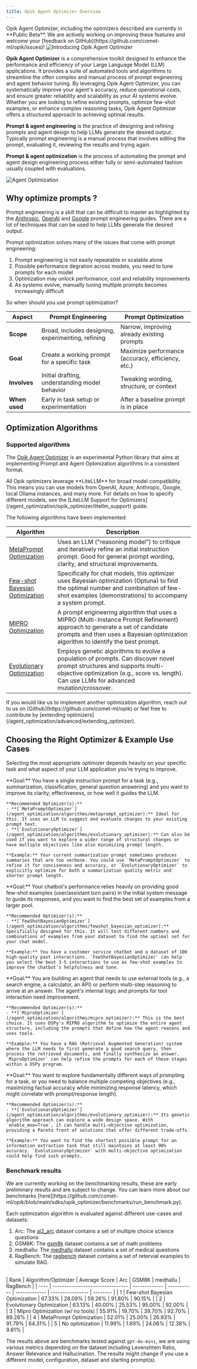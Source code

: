 ```yaml
---
title: Opik Agent Optimizer Overview
---
```

<Warning>
  Opik Agent Optimizer, including the optimizers described are currently in **Public Beta**. We are actively working on improving these features and welcome your [feedback on GitHub](https://github.com/comet-ml/opik/issues)!
</Warning>

<Frame>
  <img src="/img/agent_optimization/introducing.png" alt="Introducing Opik Agent Optimizer" />
</Frame>

**Opik Agent Optimizer** is a comprehensive toolkit designed to enhance the performance and efficiency of your Large Language Model (LLM) applications. It provides a suite of automated tools and algorithms to streamline the often complex and manual process of prompt engineering and agent behavior tuning. By leveraging Opik Agent Optimizer, you can systematically improve your agent's accuracy, reduce operational costs, and ensure greater reliability and scalability as your AI systems evolve. Whether you are looking to refine existing prompts, optimize few-shot examples, or enhance complex reasoning tasks, Opik Agent Optimizer offers a structured approach to achieving optimal results.

**Prompt & agent engineering** is the practice of designing and refining prompts and agent design to help LLMs generate the desired output. Typically prompt engineering is a manual process that involves editing the prompt, evaluating it, reviewing the results and
trying again.

**Prompt & agent optimization** is the process of automating the prompt and agent design engineering process either fully or semi-automated fashion usually coupled with evaluations.

<Frame>
  <img src="/img/agent_optimization/concept.png" alt="Agent Optimization" />
</Frame>

## Why optimize prompts ?

Prompt engineering is a skill that can be difficult to master as highlighted by the [Anthropic](https://docs.anthropic.com/en/docs/build-with-claude/prompt-engineering/overview#how-to-prompt-engineer), [OpenAI](https://help.openai.com/en/articles/6654000-best-practices-for-prompt-engineering-with-the-openai-api) and [Google](https://www.kaggle.com/whitepaper-prompt-engineering) prompt engineering guides. There are a lot of techniques that can be used to help LLMs generate the desired output.

Prompt optimization solves many of the issues that come with prompt engineering:

1. Prompt engineering is not easily repeatable or scalable alone
2. Possible performance degration across models, you need to tune prompts for each model
3. Optimization may unlock performance, cost and reliability improvements
4. As systems evolve, manually tuning multiple prompts becomes increasingly difficult

So when should you use prompt optimization?

| **Aspect**    | **Prompt Engineering**                              | **Prompt Optimization**                           |
| ------------- | --------------------------------------------------- | ------------------------------------------------- |
| **Scope**     | Broad, includes designing, experimenting, refining  | Narrow,  improving already existing prompts       |
| **Goal**      | Create a working prompt for a specific task         | Maximize performance (accuracy, efficiency, etc.) |
| **Involves**  | Initial drafting, understanding model behavior      | Tweaking wording, structure, or context           |
| **When used** | Early in task setup or experimentation              | After a baseline prompt is in place               |

## Optimization Algorithms

### Supported algorithms

The [Opik Agent Optimizer](https://pypi.org/project/opik-optimizer/) is an experimental Python library that aims at implementing Prompt and Agent Optimization algorithms in a consistent format.

<Note>
  All Opik optimizers leverage **LiteLLM** for broad model compatibility. This means you can use models from OpenAI, Azure, Anthropic, Google, local Ollama instances, and many more. For details on how to specify different models, see the [LiteLLM Support for Optimizers](/agent_optimization/opik_optimizer/litellm_support) guide.
</Note>

The following algorithms have been implemented:

| **Algorithm**                     | **Description**                                                                                                                                                                                                                            |
| --------------------------------- | ------------------------------------------------------------------------------------------------------------------------------------------------------------------------------------------------------------------------------------------ |
| [MetaPrompt Optimization](/agent_optimization/algorithms/metaprompt_optimizer)           | Uses an LLM ("reasoning model") to critique and iteratively refine an initial instruction prompt. Good for general prompt wording, clarity, and structural improvements.                                                                   |
| [Few-shot Bayesian Optimization](/agent_optimization/algorithms/fewshot_bayesian_optimizer)    | Specifically for chat models, this optimizer uses Bayesian optimization (Optuna) to find the optimal number and combination of few-shot examples (demonstrations) to accompany a system prompt.                                            |
| [MIPRO Optimization](/agent_optimization/algorithms/mipro_optimizer)                | A prompt engineering algorithm that uses a MIPRO (Multi-Instance Prompt Refinement) approach to generate a set of candidate prompts and then uses a Bayesian optimization algorithm to identify the best prompt.                           |
| [Evolutionary Optimization](/agent_optimization/algorithms/evolutionary_optimizer)         | Employs genetic algorithms to evolve a population of prompts. Can discover novel prompt structures and supports multi-objective optimization (e.g., score vs. length). Can use LLMs for advanced mutation/crossover.                       |

<Tip>
  If you would like us to implement another optimization algorithm, reach out to us on
  [Github](https://github.com/comet-ml/opik) or feel free to contribute by [extending optimizers](/agent_optimization/advanced/extending_optimizer).
</Tip>

## Choosing the Right Optimizer & Example Use Cases

Selecting the most appropriate optimizer depends heavily on your specific task and what aspect of your LLM application you're trying to improve.

<AccordionGroup>
  <Accordion title="Scenario 1: Improving a General Instruction Prompt">
    **Goal:** You have a single instruction prompt for a task (e.g., summarization, classification, general question answering) and you want to improve its clarity, effectiveness, or how well it guides the LLM.
    
    **Recommended Optimizer(s):**
    - **[`MetaPromptOptimizer`](/agent_optimization/algorithms/metaprompt_optimizer):** Ideal for this. It uses an LLM to suggest and evaluate changes to your existing prompt text.
    - **[`EvolutionaryOptimizer`](/agent_optimization/algorithms/evolutionary_optimizer):** Can also be used if you want to explore a wider range of structural changes or have multiple objectives like also minimizing prompt length.

    **Example:** Your current summarization prompt sometimes produces summaries that are too verbose. You could use `MetaPromptOptimizer` to refine it for conciseness and accuracy, or `EvolutionaryOptimizer` to explicitly optimize for both a summarization quality metric and shorter prompt length.
  </Accordion>
  <Accordion title="Scenario 2: Optimizing Few-Shot Examples for a Chatbot">
    **Goal:** Your chatbot's performance relies heavily on providing good few-shot examples (user/assistant turn pairs) in the initial system message to guide its responses, and you want to find the best set of examples from a larger pool.

    **Recommended Optimizer(s):**
    - **[`FewShotBayesianOptimizer`](/agent_optimization/algorithms/fewshot_bayesian_optimizer):** Specifically designed for this. It will test different numbers and combinations of examples from your dataset to find the optimal set for your chat model.

    **Example:** You have a customer service chatbot and a dataset of 100 high-quality past interactions. `FewShotBayesianOptimizer` can help you select the best 3-5 interactions to use as few-shot examples to improve the chatbot's helpfulness and tone.
  </Accordion>
  <Accordion title="Scenario 3: Enhancing a Tool-Using Agent or Complex Reasoning Task">
    **Goal:** You are building an agent that needs to use external tools (e.g., a search engine, a calculator, an API) or perform multi-step reasoning to arrive at an answer. The agent's internal logic and prompts for tool interaction need improvement.

    **Recommended Optimizer(s):**
    - **[`MiproOptimizer`](/agent_optimization/algorithms/mipro_optimizer):** This is the best choice. It uses DSPy's MIPRO algorithm to optimize the entire agent structure, including the prompts that define how the agent reasons and uses tools.

    **Example:** You have a RAG (Retrieval Augmented Generation) system where the LLM needs to first generate a good search query, then process the retrieved documents, and finally synthesize an answer. `MiproOptimizer` can help refine the prompts for each of these stages within a DSPy program.
  </Accordion>
  <Accordion title="Scenario 4: Discovering Novel Prompts or Multi-Objective Needs">
    **Goal:** You want to explore fundamentally different ways of prompting for a task, or you need to balance multiple competing objectives (e.g., maximizing factual accuracy while minimizing response latency, which might correlate with prompt/response length).

    **Recommended Optimizer(s):**
    - **[`EvolutionaryOptimizer`](/agent_optimization/algorithms/evolutionary_optimizer):** Its genetic algorithm approach can explore a wide design space. With `enable_moo=True`, it can handle multi-objective optimization, providing a Pareto front of solutions that offer different trade-offs.

    **Example:** You want to find the shortest possible prompt for an information extraction task that still maintains at least 90% accuracy. `EvolutionaryOptimizer` with multi-objective optimization could help find such prompts.
  </Accordion>
</AccordionGroup>

### Benchmark results

<Warning>
  We are currently working on the benchmarking results, these are early preliminary results and are subject to change.
  You can learn more about our benchmarks [here](https://github.com/comet-ml/opik/blob/main/sdks/opik_optimizer/benchmarks/run_benchmark.py).
</Warning>

Each optimization algorithm is evaluated against different use-cases and datasets:

1. Arc: The [ai2_arc](https://huggingface.co/datasets/allenai/ai2_arc) dataset contains a set of multiple choice science questions
2. GSM8K: The [gsm8k](https://huggingface.co/datasets/gsm8k) dataset contains a set of math problems
3. medhallu: The [medhallu](https://huggingface.co/datasets/UTAustin-AIHealth/MedHallu) dataset contains a set of medical questions
4. RagBench: The [ragbench](https://huggingface.co/datasets/wandb/ragbench-sentence-relevance-balanced/discussions) dataset contains a set of retervial examples to simulate RAG.

<br>
| Rank | Algorithm/Optimizer              | Average Score | Arc         | GSM8K         | medhallu         | RagBench |
| ---- | -------------------------------- | ------------- | ----------- | ------------- | ---------------- | -------- |
| 1    | Few-shot Bayesian Optimization   | 67.33%        | 28.09%      | 59.26%        | 91.80%           | 90.15%   |
| 2    | Evolutionary Optimization        | 63.13%        | 40.00%      | 25.53%        | 95.00%           | 92.00%   |
| 3    | Mipro Optimization (w/ no tools) | 55.91%        | 19.70%      | 39.70%        | 92.70%           | 89.28%   |
| 4    | MetaPrompt Optimization          | 52.01%        | 25.00%      | 26.93%        | 91.79%           | 64.31%   |
| 5    | No optimization                  | 11.99%        |  1.69%      | 24.06%        | 12.38%           |  9.81%   |

The results above are benchmarks tested against `gpt-4o-mini`, we are using various metrics depending on the dataset including Levenshtein Ratio, Answer Relevance and Hallucination. The results might change if you use a different model, configuration, dataset and starting prompt(s).